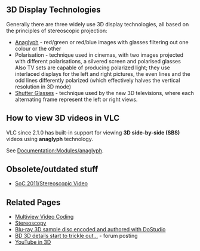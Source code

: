 {{Howto|to use VLC to watch 3D video}}

==3D Display Technologies==

Generally there are three widely use 3D display technologies, all based on the principles of stereoscopic projection:

* [[wikipedia:Anaglyph image|Anaglyph]] - red/green or red/blue images with glasses filtering out one colour or the other
* Polarisation - technique used in cinemas, with two images projected with different polarisations, a silvered screen and polarised glasses <br> Also TV sets are capable of producing polarized light; they use interlaced displays for the left and right pictures, the even lines and the odd lines differently polarized (which effectively halves the vertical resolution in 3D mode)
* [[wikipedia:Liquid crystal shutter glasses|Shutter Glasses]] - technique used by the new 3D televisions, where each alternating frame represent the left or right views.

==How to view 3D videos in VLC==
VLC since 2.1.0 has built-in support for viewing '''3D side-by-side (SBS)''' videos using '''anaglyph''' technology.

See [[Documentation:Modules/anaglyph]].

==Obsolete/outdated stuff==
* [[SoC 2011/Stereoscopic Video]]

==Related Pages==
* [[wikipedia:Multiview Video Coding|Multiview Video Coding]]
* [http://en.wikipedia.org/wiki/Stereoscopy Stereoscopy]
* [http://netblender.ning.com/forum/topics/bluray-3d-sample-disc-encoded Blu-ray 3D sample disc encoded and authored with DoStudio]
* [http://www.avsforum.com/avs-vb/showthread.php?t=1176599 BD 3D details start to trickle out...] - forum posting
* [http://www.youtube.com/watch?v=5ANcspdYh_U YouTube in 3D]

{{stub}}
